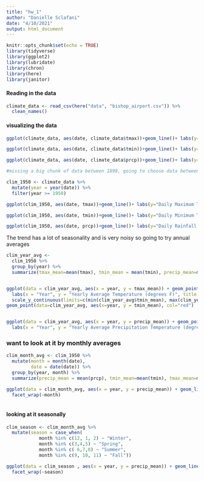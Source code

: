 ```yaml
---
title: "hw_1"
author: "Danielle Sclafani"
date: "4/10/2021"
output: html_document
---
```


```r
knitr::opts_chunk$set(echo = TRUE)
library(tidyverse)
library(ggplot2)
library(lubridate)
library(chron)
library(here)
library(janitor)
```

#### Reading in the data
```r
climate_data <- read_csv(here("data", "bishop_airport.csv")) %>% 
  clean_names()
```

#### visualizing the data
```r

ggplot(climate_data, aes(date, climate_data$tmax))+geom_line()+ labs(y="Daily Maximum Temperature (degrees F)", x="Date")

ggplot(climate_data, aes(date, climate_data$tmin))+geom_line()+ labs(y="Daily Minimum Temperature (degrees F)", x="Date")

ggplot(climate_data, aes(date, climate_data$prcp))+geom_line()+ labs(y="Daily Rainfall (in)", x="Date")

```

```r
#missing a big chunk of data between 1898, going to choose data between 1950-2021, because missing large chunk before 1950

clim_1950 <- climate_data %>% 
  mutate(year = year(date)) %>% 
  filter(year >= 1950)
```

```r
ggplot(clim_1950, aes(date, tmax))+geom_line()+ labs(y="Daily Maximum Temperature (degrees F)", x="Date")

ggplot(clim_1950, aes(date, tmin))+geom_line()+ labs(y="Daily Minimum Temperature (degrees F)", x="Date")

ggplot(clim_1950, aes(date, prcp))+geom_line()+ labs(y="Daily Rainfall (in)", x="Date")

```


The trend has a lot of seasonality and is very noisy so going to try annual averages
```r
clim_year_avg <-
  clim_1950 %>% 
  group_by(year) %>% 
  summarize(tmax_mean=mean(tmax), tmin_mean = mean(tmin), precip_mean=mean(prcp))


ggplot(data = clim_year_avg, aes(x = year, y = tmax_mean)) + geom_point(color = "blue") +
  labs(x = "Year", y = "Yearly Average Temperature (degrees F)", title = "Yearly Min and Max Temperatures") +
  scale_y_continuous(limits=c(min(clim_year_avg$tmin_mean), max(clim_year_avg$tmax_mean)))+
geom_point(data=clim_year_avg, aes(x=year, y = tmin_mean), col="red")


ggplot(data = clim_year_avg, aes(x = year, y = precip_mean)) + geom_point(color = "blue") +
  labs(x = "Year", y = "Yearly Average Precipitation Temperature (degrees F)")
```


### want to look at it by monthly averages
```r
clim_month_avg <- clim_1950 %>% 
  mutate(month = month(date),
         date = date(date)) %>%
  group_by(year, month) %>% 
  summarize(precip_mean = mean(prcp), tmin_mean=mean(tmin), tmax_mean=mean(tmax))

ggplot(data = clim_month_avg, aes(x = year, y = precip_mean)) + geom_line()+
  facet_wrap(~month)
  
```


#### looking at it seasonally
```r
clim_season <- clim_month_avg %>% 
  mutate(season = case_when(
            month %in% c(12, 1, 2) ~ "Winter",
            month %in% c(3,4,5) ~ "Spring",
            month %in% c( 6,7,8) ~ "Summer",
            month %in% c(9, 10, 11) ~ "Fall"))
```

```r
ggplot(data = clim_season , aes(x = year, y = precip_mean)) + geom_line()+
  facet_wrap(~season)
```


